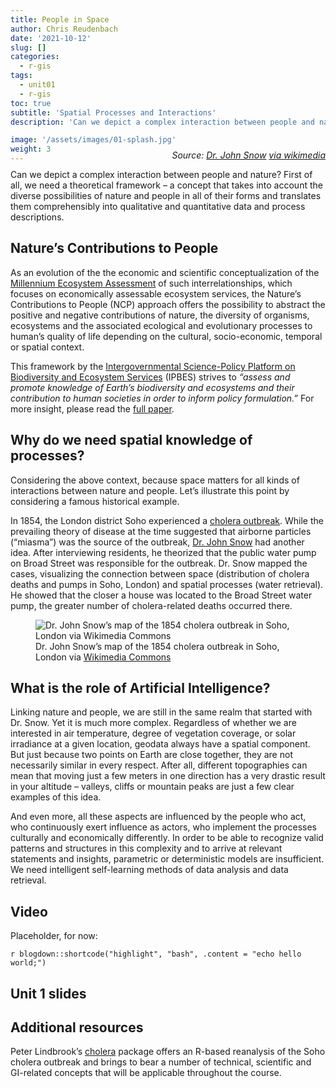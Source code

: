 ```yaml
---
title: People in Space 
author: Chris Reudenbach
date: '2021-10-12'
slug: []
categories:
  - r-gis
tags:
  - unit01
  - r-gis
toc: true
subtitle: 'Spatial Processes and Interactions'
description: 'Can we depict a complex interaction between people and nature? First of all, we need a theoretical framework -- a concept that takes into account the diverse possibilities of nature and people in all of their forms and translates them comprehensibly into qualitative and quantitative data and process descriptions.'

image: '/assets/images/01-splash.jpg'
weight: 3
---
```

<style>.myDiv {margin-top: -36px;margin-right: -34   %; text-align: right;}</style>
<div class="myDiv">
*Source: [Dr. John Snow](https://en.wikipedia.org/wiki/John_Snow) [via wikimedia](https://w.wiki/QtV)*
</div>
Can we depict a complex interaction between people and nature? First of all, we need a theoretical framework -- a concept that takes into account the diverse possibilities of nature and people in all of their forms and translates them comprehensibly into qualitative and quantitative data and process descriptions.


## Nature's Contributions to People
As an evolution of the the economic and scientific conceptualization of the [Millennium Ecosystem Assessment](https://www.millenniumassessment.org/en/index.html){target="_blank"} of such interrelationships, which focuses on economically assessable ecosystem services, the Nature's Contributions to People (NCP) approach offers the possibility to abstract the positive and negative contributions of nature, the diversity of organisms, ecosystems and the associated ecological and evolutionary processes to human's quality of life depending on the cultural, socio-economic, temporal or spatial context.

This framework by the [Intergovernmental Science-Policy Platform on Biodiversity and Ecosystem Services](https://ipbes.net/){target="_blank"} (IPBES) strives to *"assess and promote knowledge of Earth's biodiversity and ecosystems and their contribution to human societies in order to inform policy formulation."* For more insight, please read the [full paper](https://science.sciencemag.org/content/359/6373/270.full?ijkey=/vA6P5O/b2eSM&keytype=ref&siteid=sci){target="_blank"}.


## Why do we need spatial knowledge of processes?
Considering the above context, because space matters for all kinds of interactions between nature and people. Let's illustrate this point by considering a famous historical example. 

In 1854, the London district Soho experienced a [cholera outbreak](https://en.wikipedia.org/wiki/1854_Broad_Street_cholera_outbreak). While the prevailing theory of disease at the time suggested that airborne particles ("miasma") was the source of the outbreak, [Dr. John Snow](https://en.wikipedia.org/wiki/John_Snow) had another idea. After interviewing residents, he theorized that the public water pump on Broad Street was responsible for the outbreak. Dr. Snow mapped the cases, visualizing the connection between space (distribution of cholera deaths and pumps in Soho, London) and spatial processes (water retrieval). He showed that the closer a house was located to the Broad Street water pump, the greater number of cholera-related deaths occurred there.

![Dr. John Snow's map of the 1854 cholera outbreak in Soho, London via [Wikimedia Commons](https://upload.wikimedia.org/wikipedia/commons/thumb/9/92/A_map_taken_from_a_report_by_Dr._John_Snow_Wellcome_L0072917.jpg/646px-A_map_taken_from_a_report_by_Dr._John_Snow_Wellcome_L0072917.jpg){target="_blank"}](images/Snow-cholera-map.jpg)


## What is the role of Artificial Intelligence?
Linking nature and people, we are still in the same realm that started with Dr. Snow. Yet it is much more complex. Regardless of whether we are interested in air temperature, degree of vegetation coverage, or solar irradiance at a given location, geodata always have a spatial component. But just because two points on Earth are close together, they are not necessarily similar in every respect. After all, different topographies can mean that moving just a few meters in one direction has a very drastic result in your altitude -- valleys, cliffs or mountain peaks are just a few clear examples of this idea.

And even more, all these aspects are influenced by the people who act, who continuously exert influence as actors, who implement the processes culturally and economically differently. In order to be able to recognize valid patterns and structures in this complexity and to arrive at relevant statements and insights, parametric or deterministic models are insufficient. We need intelligent self-learning methods of data analysis and data retrieval.


## Video
Placeholder, for now:

`r blogdown::shortcode("highlight", "bash", .content = "echo hello world;")`




## Unit 1 slides




## Additional resources
Peter Lindbrook's [cholera](https://github.com/lindbrook/cholera) package offers an R-based reanalysis of the Soho cholera outbreak and brings to bear a number of technical, scientific and GI-related concepts that will be applicable throughout the course.
